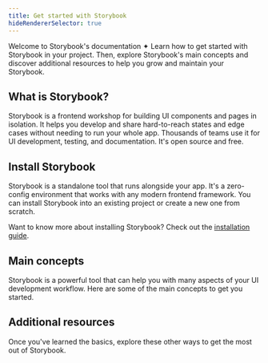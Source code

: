 ```yaml
---
title: Get started with Storybook
hideRendererSelector: true
---
```


Welcome to Storybook's documentation ✦ Learn how to get started with Storybook in your project. Then, explore Storybook's main concepts and discover additional resources to help you grow and maintain your Storybook.

## What is Storybook?

Storybook is a frontend workshop for building UI components and pages in isolation. It helps you develop and share hard-to-reach states and edge cases without needing to run your whole app. Thousands of teams use it for UI development, testing, and documentation. It's open source and free.

## Install Storybook

Storybook is a standalone tool that runs alongside your app. It's a zero-config environment that works with any modern frontend framework. You can install Storybook into an existing project or create a new one from scratch.

<CodeSnippets path="init-command.md" />

<HomeRenderers />

Want to know more about installing Storybook? Check out the [installation guide](./install.md).

## Main concepts

Storybook is a powerful tool that can help you with many aspects of your UI development workflow. Here are some of the main concepts to get you started.

<HomeConcepts />

## Additional resources

Once you've learned the basics, explore these other ways to get the most out of Storybook.

<HomeResources />

